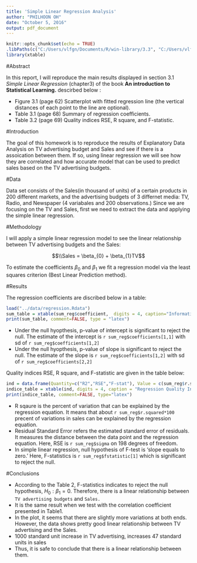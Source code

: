 ```yaml
---
title: 'Simple Linear Regression Analysis'
author: "PHILHOON OH"
date: "October 5, 2016"
output: pdf_document
---
```


```r
knitr::opts_chunk$set(echo = TRUE)
.libPaths(c("C:/Users/vlfgn/Documents/R/win-library/3.3", "C:/Users/vlfgn/Documents/R/win-library/3.3"))
library(xtable)
```


#Abstract
  
In this report, I will reproduce the main results displayed in section 3.1 *Simple Linear Regression* (chapter3) of the book __An introduction to Statistical Learning.__ descirbed below : 

- Figure 3.1 (page 62) Scatterplot with fitted regression line (the vertical distances of each point to the line are optional).  
- Table 3.1 (page 68) Summary of regression coefficients.  
- Table 3.2 (page 69) Quality indices RSE, R square, and F-statistic.  



#Introduction 

The goal of this homework is to reproduce the results of Explanatory Data Analysis on TV advertising budget and Sales and see if there is a assoication between them. If so, using linear regression we will see how they are correlated and how accurate model that can be used to predict sales based on the TV advertising budgets.


#Data

Data set consists of the Sales(in thousand of units) of a certain products in 200 different markets, and the advertising budgets of 3 differnet media: TV, Radio, and Newspaper (4 variabales and 200 observations.) Since we are focusing on the TV and Sales, first we need to extract the data and applying the simple linear regression. 



#Methodology

I will apply a simple linear regression model to see the linear relationship between TV advertising budgets and the Sales:

$$\\Sales = \beta_{0} + \beta_{1}TV$$ 

To estimate the coefficients $\beta_{0}$ and $\beta_{1}$ we fit a regression model via the least squares criterion (Best Linear Prediction method).



#Results

The regression coefficients are discribed below in a table:

```r
load("../data/regression.Rdata")
sum_table = xtable(sum_reg$coefficient,  digits = 4, caption="Information about Regression Coefficients")
print(sum_table, comment=FALSE, type = "latex")
```



- Under the null hyopthesis, p-value of intercept is significant to reject the null. The estimate of the intercept is `r sum_reg$coefficients[1,1]` with sd of `r sum_reg$coefficients[1,2]`
- Under the null hyopthesis, p-value of slope is significant to reject the null. The estimate of the slope is `r sum_reg$coefficients[1,2]` with sd of `r sum_reg$coefficients[2,2]`


Quality indices RSE, R square, and F-statistic are given in the table below:  


```r
ind = data.frame(Quantity=c("R2","RSE","F-stat"), Value = c(sum_reg$r.squared,sum_reg$sigma,sum_reg$fstatistic[1]))
indice_table = xtable(ind, digits = 4, caption = "Regression Quality Indices")
print(indice_table, comment=FALSE, type="latex")
```

- R sqaure is the percent of variation that can be explained by the regression equation. It means that about `r sum_reg$r.squared*100` precent of variations in sales can be explained by the regression equation.
- Residual Standard Error refers the estimated standard error of residuals. It measures the distance between the data point and the regression equation. Here, RSE is `r sum_reg$sigma` on 198 degrees of freedom.
- In simple linear regression, null hypothesis of F-test is 'slope equals to zero.' Here, F-statistics is `r sum_reg$fstatistic[1]` which is significant to reject the null.




\begin{figure}[!h]
  \begin{center}
    \caption{Scatterplot with fitted regression line}
    \centering
      \includegraphics[width=4in]{../images/scatterplot-tv-sales.png}
  \end{center}
\end{figure}



#Conclusions

- According to the Table 2, F-statistics indicates to reject the null hypothesis, $H_0 : \beta_{1} = 0$. Therefore, there is a linear relationship between `TV advertising budgets` and `Sales.` 
- It is the same result when we test with the correlation coefficient presented in Table1. 
- In the plot, it seems that there are slightly more variations at both ends. However, the data shows pretty good linear relationship between TV advertising and the Sales. 
- 1000 standard unit increase in TV advertising, increases 47 standard units in sales
- Thus, it is safe to conclude that there is a linear relationship between them. 

